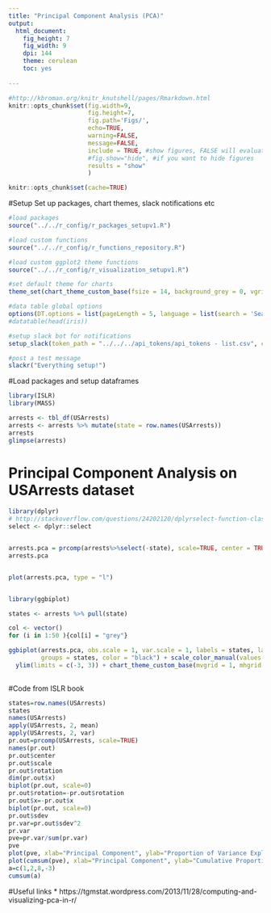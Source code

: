 ```yaml
---
title: "Principal Component Analysis (PCA)"
output:
  html_document:
    fig_height: 7
    fig_width: 9
    dpi: 144
    theme: cerulean
    toc: yes
    
---
```




```r

#http://kbroman.org/knitr_knutshell/pages/Rmarkdown.html
knitr::opts_chunk$set(fig.width=9, 
                      fig.height=7, 
                      fig.path='Figs/',
                      echo=TRUE, 
                      warning=FALSE, 
                      message=FALSE,
                      include = TRUE, #show figures, FALSE will evaluate code but suppress results
                      #fig.show="hide", #if you want to hide figures
                      results = "show"
                      )

knitr::opts_chunk$set(cache=TRUE)

```



#Setup
Set up packages, chart themes, slack notifications etc
```r

#load packages
source("../../r_config/r_packages_setupv1.R") 

#load custom functions
source("../../r_config/r_functions_repository.R")

#load custom ggplot2 theme functions
source("../../r_config/r_visualization_setupv1.R")

#set default theme for charts
theme_set(chart_theme_custom_base(fsize = 14, background_grey = 0, vgrid = 1, hgrid = 1)) 

#data table global options
options(DT.options = list(pageLength = 5, language = list(search = 'Search:')))
#datatable(head(iris))

#setup slack bot for notifications
setup_slack(token_path = "../../../api_tokens/api_tokens - list.csv", channel_name = "#code_status")

#post a test message
slackr("Everything setup!")

```


#Load packages and setup dataframes
```r

library(ISLR)
library(MASS)

arrests <- tbl_df(USArrests)
arrests <- arrests %>% mutate(state = row.names(USArrests))
arrests
glimpse(arrests)

```

# Principal Component Analysis on USArrests dataset
```r

library(dplyr)
# http://stackoverflow.com/questions/24202120/dplyrselect-function-clashes-with-massselect
select <- dplyr::select


arrests.pca = prcomp(arrests%>%select(-state), scale=TRUE, center = TRUE)
arrests.pca


plot(arrests.pca, type = "l")


library(ggbiplot)

states <- arrests %>% pull(state)

col <- vector()
for (i in 1:50 ){col[i] = "grey"}

ggbiplot(arrests.pca, obs.scale = 1, var.scale = 1, labels = states, labels.size = 3.5, varname.size = 5, alpha = 0.5, 
         groups = states, color = "black") + scale_color_manual(values = col) +
  ylim(limits = c(-3, 3)) + chart_theme_custom_base(mvgrid = 1, mhgrid = 1)
  

```

#Code from ISLR book
```r

states=row.names(USArrests)
states
names(USArrests)
apply(USArrests, 2, mean)
apply(USArrests, 2, var)
pr.out=prcomp(USArrests, scale=TRUE)
names(pr.out)
pr.out$center
pr.out$scale
pr.out$rotation
dim(pr.out$x)
biplot(pr.out, scale=0)
pr.out$rotation=-pr.out$rotation
pr.out$x=-pr.out$x
biplot(pr.out, scale=0)
pr.out$sdev
pr.var=pr.out$sdev^2
pr.var
pve=pr.var/sum(pr.var)
pve
plot(pve, xlab="Principal Component", ylab="Proportion of Variance Explained", ylim=c(0,1),type='b')
plot(cumsum(pve), xlab="Principal Component", ylab="Cumulative Proportion of Variance Explained", ylim=c(0,1),type='b')
a=c(1,2,8,-3)
cumsum(a)

```

#Useful links
* https://tgmstat.wordpress.com/2013/11/28/computing-and-visualizing-pca-in-r/


